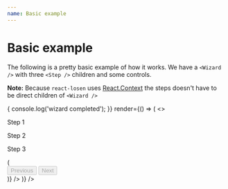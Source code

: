 ```yaml
---
name: Basic example
---
```



# Basic example

The following is a pretty basic example of how it works. We have a `<Wizard />` with three `<Step />` children and some controls.

**Note:** Because `react-losen` uses [React.Context](https://reactjs.org/docs/context.html) the steps doesn't have to be direct children of `<Wizard />`

<Playground>
  <div className="tc">
    <Wizard
      onComplete={() => {
        console.log('wizard completed');
      }}
      render={() => (
        <>
          <Step name="first">
            <Emoji className="f-headline lh-copy" emoji="☝️" />
            <div className="mt2 f6 lh-copy">
              <p className="mv0">Step 1</p>
            </div>
          </Step>
          <Step name="second">
            <Emoji className="f-headline lh-copy" emoji="✌️" />
            <div className="mt2 f6 lh-copy">
              <p className="mv0">Step 2</p>
            </div>
          </Step>
          <Step name="third">
            <Emoji className="f-headline lh-copy" emoji="🤟" />
            <div className="mt2 f6 lh-copy">
              <p className="mv0">Step 3</p>
            </div>
          </Step>
          <Controls
            render={(onNext, onPrevious, isFirstStep, isLastStep) => (
              <div className="flex items-center justify-center pa4">
                <Button onClick={onPrevious} disabled={isFirstStep}>
                  <Emoji emoji="👈" /> <span className="ml3">Previous</span>
                </Button>
                <Button onClick={onNext} disabled={isLastStep}>
                  <span className="mr3">Next</span> <Emoji emoji="👉" />
                </Button>
              </div>
            )}
          />
        </>
      )}
    />
  </div>
</Playground>
